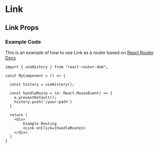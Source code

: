 
# Link

<Canvas>
  <Story id="navigation-link--default" />
</Canvas>

<Meta />

## Link Props

<ArgsTable of={Link}/>

<Stories />

### Example Code

This is an example of how to use Link as a router based on [React Router Docs](https://reactrouter.com/web/api/Hooks)

```tsx
import { useHistory } from "react-router-dom";

const MyComponent = () => {

  const history = useHistory();

  const handleRoute = (e: React.MouseEvent) => {
    e.preventDefault();
    history.push('/your-path')
  }

  return (
    <div>
        Example Routing
        <Link onClick={handleRoute}>
    </div>
  )
}
```

